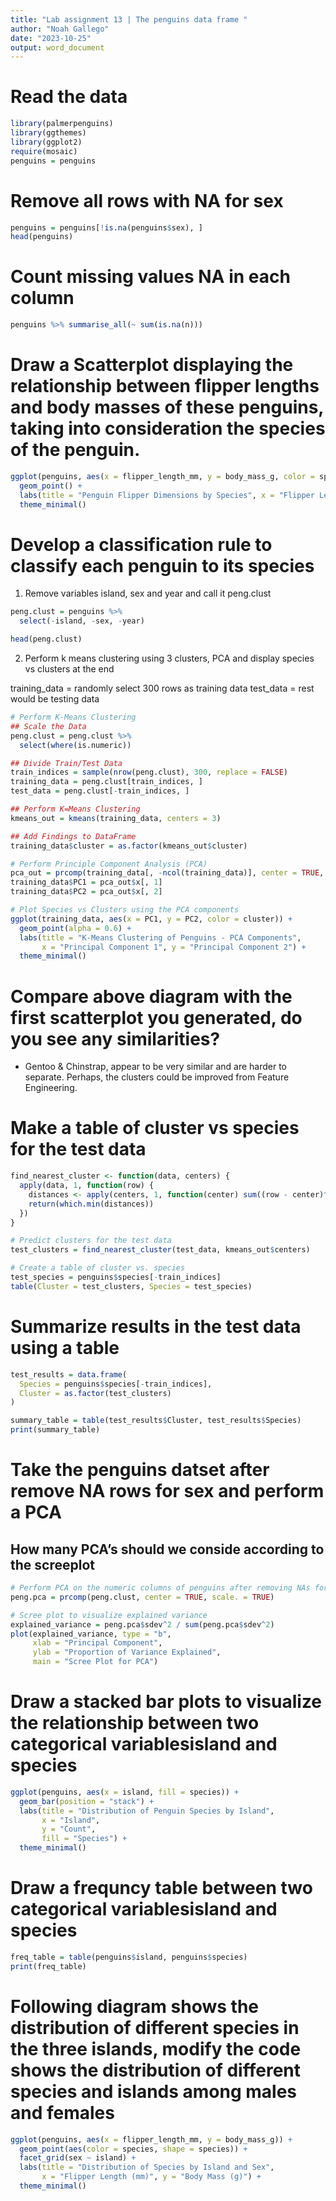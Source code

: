 ```yaml
---
title: "Lab assignment 13 | The penguins data frame "
author: "Noah Gallego"
date: "2023-10-25"
output: word_document
---
```


# Read the data

```r
library(palmerpenguins)
library(ggthemes)
library(ggplot2)
require(mosaic)
penguins = penguins
```

# Remove all rows with NA for sex

```r
penguins = penguins[!is.na(penguins$sex), ]
head(penguins)
```

# Count missing values NA in each column

```r
penguins %>% summarise_all(~ sum(is.na(n)))
```

# Draw a Scatterplot displaying the relationship between flipper lengths and body masses of these penguins, taking into consideration the species of the penguin.

```r
ggplot(penguins, aes(x = flipper_length_mm, y = body_mass_g, color = species)) + 
  geom_point() +
  labs(title = "Penguin Flipper Dimensions by Species", x = "Flipper Length (mm)", y = "Body Mass (g)") +
  theme_minimal()
```

# Develop a classification rule to classify each penguin to its species

1.  Remove variables island, sex and year and call it peng.clust

```r
peng.clust = penguins %>%
  select(-island, -sex, -year)

head(peng.clust)
```

2.  Perform k means clustering using 3 clusters, PCA and display species vs clusters at the end

training_data = randomly select 300 rows as training data test_data = rest would be testing data

```r
# Perform K-Means Clustering
## Scale the Data
peng.clust = peng.clust %>%
  select(where(is.numeric))

## Divide Train/Test Data
train_indices = sample(nrow(peng.clust), 300, replace = FALSE)
training_data = peng.clust[train_indices, ]
test_data = peng.clust[-train_indices, ]

## Perform K=Means Clustering
kmeans_out = kmeans(training_data, centers = 3)

## Add Findings to DataFrame
training_data$cluster = as.factor(kmeans_out$cluster)

# Perform Principle Component Analysis (PCA)
pca_out = prcomp(training_data[, -ncol(training_data)], center = TRUE, scale. = TRUE)
training_data$PC1 = pca_out$x[, 1]
training_data$PC2 = pca_out$x[, 2]

# Plot Species vs Clusters using the PCA components
ggplot(training_data, aes(x = PC1, y = PC2, color = cluster)) +
  geom_point(alpha = 0.6) +
  labs(title = "K-Means Clustering of Penguins - PCA Components",
       x = "Principal Component 1", y = "Principal Component 2") +
  theme_minimal()
```

# Compare above diagram with the first scatterplot you generated, do you see any similarities?

-   Gentoo & Chinstrap, appear to be very similar and are harder to separate. Perhaps, the clusters could be improved from Feature Engineering.

# Make a table of cluster vs species for the test data

```r
find_nearest_cluster <- function(data, centers) {
  apply(data, 1, function(row) {
    distances <- apply(centers, 1, function(center) sum((row - center)^2))
    return(which.min(distances))
  })
}

# Predict clusters for the test data
test_clusters = find_nearest_cluster(test_data, kmeans_out$centers)

# Create a table of cluster vs. species
test_species = penguins$species[-train_indices]
table(Cluster = test_clusters, Species = test_species)
```

# Summarize results in the test data using a table

```r
test_results = data.frame(
  Species = penguins$species[-train_indices],
  Cluster = as.factor(test_clusters)
)

summary_table = table(test_results$Cluster, test_results$Species)
print(summary_table)
```

# Take the penguins datset after remove NA rows for sex and perform a PCA

## How many PCA's should we conside according to the screeplot

```r
# Perform PCA on the numeric columns of penguins after removing NAs for sex
peng.pca = prcomp(peng.clust, center = TRUE, scale. = TRUE)

# Scree plot to visualize explained variance
explained_variance = peng.pca$sdev^2 / sum(peng.pca$sdev^2)
plot(explained_variance, type = "b", 
     xlab = "Principal Component", 
     ylab = "Proportion of Variance Explained",
     main = "Scree Plot for PCA")

```

# Draw a stacked bar plots to visualize the relationship between two categorical variablesisland and species

```r
ggplot(penguins, aes(x = island, fill = species)) +
  geom_bar(position = "stack") +
  labs(title = "Distribution of Penguin Species by Island",
       x = "Island",
       y = "Count",
       fill = "Species") +
  theme_minimal()
```

# Draw a frequncy table between two categorical variablesisland and species

```r
freq_table = table(penguins$island, penguins$species)
print(freq_table)
```

# Following diagram shows the distribution of different species in the three islands, modify the code shows the distribution of different species and islands among males and females

```r
ggplot(penguins, aes(x = flipper_length_mm, y = body_mass_g)) +
  geom_point(aes(color = species, shape = species)) +
  facet_grid(sex ~ island) +
  labs(title = "Distribution of Species by Island and Sex",
       x = "Flipper Length (mm)", y = "Body Mass (g)") +
  theme_minimal()
```
